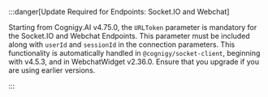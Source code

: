 

:::danger[Update Required for Endpoints: Socket.IO and Webchat]

  Starting from Cognigy.AI v4.75.0, the `URLToken` parameter is mandatory for the Socket.IO and Webchat Endpoints. This parameter must be included along with `userId` and `sessionId` in the connection parameters. This functionality is automatically handled in `@cognigy/socket-client`, beginning with v4.5.3, and in WebchatWidget v2.36.0. Ensure that you upgrade if you are using earlier versions.

:::


